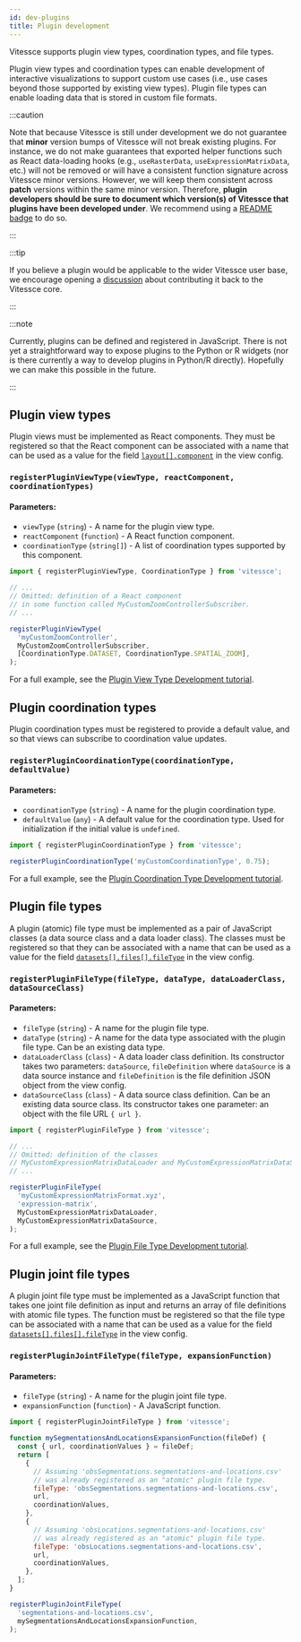 ```yaml
---
id: dev-plugins
title: Plugin development
---
```


Vitessce supports plugin view types, coordination types, and file types.

Plugin view types and coordination types can enable development of interactive visualizations to support custom use cases (i.e., use cases beyond those supported by existing view types).
Plugin file types can enable loading data that is stored in custom file formats.

:::caution

Note that because Vitessce is still under development we do not guarantee that **minor** version bumps of Vitessce will not break existing plugins.
For instance, we do not make guarantees that exported helper functions such as React data-loading hooks (e.g., `useRasterData`, `useExpressionMatrixData`, etc.) will not be removed or will have a consistent function signature across Vitessce minor versions.
However, we will keep them consistent across **patch** versions within the same minor version.
Therefore, **plugin developers should be sure to document which version(s) of Vitessce that plugins have been developed under**. We recommend using a [README badge](https://observablehq.com/@keller-mark/vitessce-version-badge-generator) to do so.

:::

:::tip

If you believe a plugin would be applicable to the wider Vitessce user base, we encourage opening a [discussion](https://github.com/vitessce/vitessce/discussions) about contributing it back to the Vitessce core.

:::

:::note

Currently, plugins can be defined and registered in JavaScript.
There is not yet a straightforward way to expose plugins to the Python or R widgets (nor is there currently a way to develop plugins in Python/R directly).
Hopefully we can make this possible in the future.

:::

## Plugin view types

Plugin views must be implemented as React components.
They must be registered so that the React component can be associated with a name that can be used as a value for the field [`layout[].component`](/docs/view-config-json/#layout) in the view config.

### `registerPluginViewType(viewType, reactComponent, coordinationTypes)`

#### Parameters:

- `viewType` (`string`) - A name for the plugin view type.
- `reactComponent` (`function`) - A React function component.
- `coordinationType` (`string[]`) - A list of coordination types supported by this component.

```js
import { registerPluginViewType, CoordinationType } from 'vitessce';

// ...
// Omitted: definition of a React component
// in some function called MyCustomZoomControllerSubscriber.
// ...

registerPluginViewType(
  'myCustomZoomController',
  MyCustomZoomControllerSubscriber,
  [CoordinationType.DATASET, CoordinationType.SPATIAL_ZOOM],
);
```

For a full example, see the [Plugin View Type Development tutorial](/docs/tutorial-plugin-view-type/).

## Plugin coordination types

Plugin coordination types must be registered to provide a default value, and so that views can subscribe to coordination value updates.

### `registerPluginCoordinationType(coordinationType, defaultValue)`

#### Parameters:

- `coordinationType` (`string`) - A name for the plugin coordination type.
- `defaultValue` (`any`) - A default value for the coordination type. Used for initialization if the initial value is `undefined`.

```js
import { registerPluginCoordinationType } from 'vitessce';

registerPluginCoordinationType('myCustomCoordinationType', 0.75);
```

For a full example, see the [Plugin Coordination Type Development tutorial](/docs/tutorial-plugin-coordination-type/).

## Plugin file types

A plugin (atomic) file type must be implemented as a pair of JavaScript classes (a data source class and a data loader class).
The classes must be registered so that they can be associated with a name that can be used as a value for the field [`datasets[].files[].fileType`](/docs/view-config-json/#datasets) in the view config.

### `registerPluginFileType(fileType, dataType, dataLoaderClass, dataSourceClass)`

#### Parameters:

- `fileType` (`string`) - A name for the plugin file type.
- `dataType` (`string`) - A name for the data type associated with the plugin file type. Can be an existing data type.
- `dataLoaderClass` (`class`) - A data loader class definition. Its constructor takes two parameters: `dataSource`, `fileDefinition` where `dataSource` is a data source instance and `fileDefinition` is the file definition JSON object from the view config.
- `dataSourceClass` (`class`) - A data source class definition. Can be an existing data source class. Its constructor takes one parameter: an object with the file URL `{ url }`.

```js
import { registerPluginFileType } from 'vitessce';

// ...
// Omitted: definition of the classes
// MyCustomExpressionMatrixDataLoader and MyCustomExpressionMatrixDataSource.
// ...

registerPluginFileType(
  'myCustomExpressionMatrixFormat.xyz',
  'expression-matrix',
  MyCustomExpressionMatrixDataLoader,
  MyCustomExpressionMatrixDataSource,
);
```

For a full example, see the [Plugin File Type Development tutorial](/docs/tutorial-plugin-file-type/).

## Plugin joint file types

A plugin joint file type must be implemented as a JavaScript function that takes one joint file definition as input and returns an array of file definitions with atomic file types.
The function must be registered so that the file type can be associated with a name that can be used as a value for the field [`datasets[].files[].fileType`](/docs/view-config-json/#datasets) in the view config.

### `registerPluginJointFileType(fileType, expansionFunction)`

#### Parameters:

- `fileType` (`string`) - A name for the plugin joint file type.
- `expansionFunction` (`function`) - A JavaScript function.

```js
import { registerPluginJointFileType } from 'vitessce';

function mySegmentationsAndLocationsExpansionFunction(fileDef) {
  const { url, coordinationValues } = fileDef;
  return [
    {
      // Assuming 'obsSegmentations.segmentations-and-locations.csv'
      // was already registered as an "atomic" plugin file type.
      fileType: 'obsSegmentations.segmentations-and-locations.csv',
      url,
      coordinationValues,
    },
    {
      // Assuming 'obsLocations.segmentations-and-locations.csv'
      // was already registered as an "atomic" plugin file type.
      fileType: 'obsLocations.segmentations-and-locations.csv',
      url,
      coordinationValues,
    },
  ];
}

registerPluginJointFileType(
  'segmentations-and-locations.csv',
  mySegmentationsAndLocationsExpansionFunction,
);
```
